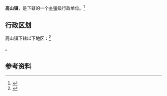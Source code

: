 {{中国乡级行政区|41/01/82/106/000}}

'''高山镇'''，是{{PRC admin/fullname|41/01/82/106/000|3}}下辖的一个[[乡镇|乡镇]]级行政单位。<ref>{{PRC admin/ref sgc|{{PRC admin/parent|41/01/82/106/000}}}}</ref>

== 行政区划 ==

高山镇下辖以下地区：<ref>{{PRC admin/ref sgc|41/01/82/106/000}}</ref>

{{PRC admin/children|41/01/82/106/000}}。

== 参考资料 ==

{{reflist}}

{{行政区划小作品}}
{{PRC admin/navcat|41/01/82/106/000}}